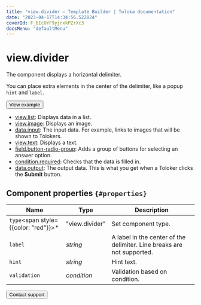 ```yaml
---
title: "view.divider — Template Builder | Toloka documentation"
date: "2023-04-17T14:34:56.522824"
coverId: F_bIcOYF9yjrxkPZrXc3
docsMenu: "defaultMenu"
---
```


# view.divider

The component displays a horizontal delimiter.

You can place extra elements in the center of the delimiter, like a popup `hint` and `label`.

<Button view="defaultInverse" size="l" type="link" url="https://ya.cc/t/yWUusmRj48ZRya">View example</Button>

<Cut title="Components used in the example">

- [view.list](/docs/template-builder/reference/view.list): Displays data in a list.
- [view.image](/docs/template-builder/reference/view.image): Displays an image.
- [data.input](/docs/template-builder/operations/work-with-data): The input data. For example, links to images that will be shown to Tolokers.
- [view.text](/docs/template-builder/reference/view.text): Displays a text.
- [field.button-radio-group](/docs/template-builder/reference/field.button-radio-group): Adds a group of buttons for selecting an answer option.
- [condition.required](/docs/template-builder/reference/condition.required): Checks that the data is filled in.
- [data.output](/docs/template-builder/operations/work-with-data): The output data. This is what you get when a Toloker clicks the **Submit** button.

</Cut>

## Component properties `{#properties}`

**Name** | **Type** | **Description**
----- | ----- | -----
`type`<span style={{color: "red"}}>\*</span> | "view.divider" | Set component type.
`label` | _string_ | A label in the center of the delimiter. Line breaks are not supported.
`hint` | _string_ | Hint text.
`validation` | _condition_ | Validation based on condition.

<Button view="defaultInverse" size="l" type="link" url="/docs/guide/troubleshooting/support?form-source=template-builder-reference-view-divider">Contact support</Button>